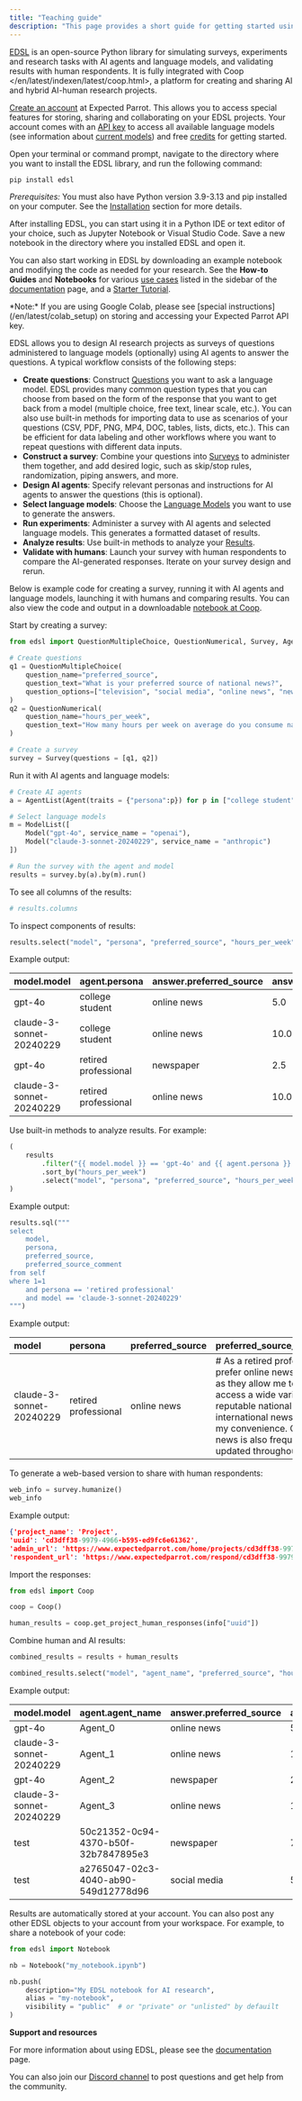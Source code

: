 ```yaml
---
title: "Teaching guide"
description: "This page provides a short guide for getting started using EDSL (_Expected Parrot Domain-Specific Language_) to conduct and collaborate on AI research."
---
```


[EDSL](https://github.com/expectedparrot/edsl) is an open-source Python library for simulating surveys, experiments and research tasks with AI agents and language models, and validating results with human respondents. It is fully integrated with Coop \</en/latest/indexen/latest/coop.html>, a platform for creating and sharing AI and hybrid AI-human research projects.

<Steps>
<Step title="Create an account">

[Create an account](https://www.expectedparrot.com/login) at Expected Parrot. This allows you to access special features for storing, sharing and collaborating on your EDSL projects. Your account comes with an [API key](/en/latest/api_keys) to access all available language models (see information about [current models](https://www.expectedparrot.com/models)) and free [credits](/en/latest/credits) for getting started.

</Step>
<Step title="Install the EDSL package">
Open your terminal or command prompt, navigate to the directory where you want to install the EDSL library, and run the following command:

```bash
pip install edsl
```

*Prerequisites:* You must also have Python version 3.9-3.13 and pip installed on your computer. See the [Installation](/en/latest/installation) section for more details.

</Step>
<Step title="Open a Python environment">

After installing EDSL, you can start using it in a Python IDE or text editor of your choice, such as Jupyter Notebook or Visual Studio Code. Save a new notebook in the directory where you installed EDSL and open it.

You can also start working in EDSL by downloading an example notebook and modifying the code as needed for your research. See the **How-to Guides** and **Notebooks** for various [use cases](https://www.expectedparrot.com/use-cases) listed in the sidebar of the [documentation](/en/latest/index) page, and a [Starter Tutorial](/en/latest/starter_tutorial#starter-tutorial).

<Note>
*Note:* If you are using Google Colab, please see [special instructions](/en/latest/colab_setup) on storing and accessing your Expected Parrot API key.
</Note>
</Step>

<Step title="Design your research">

EDSL allows you to design AI research projects as surveys of questions administered to language models (optionally) using AI agents to answer the questions. A typical workflow consists of the following steps:

- **Create questions**: Construct [Questions](/en/latest/questions) you want to ask a language model. EDSL provides many common question types that you can choose from based on the form of the response that you want to get back from a model (multiple choice, free text, linear scale, etc.). You can also use built-in methods for importing data to use as scenarios of your questions (CSV, PDF, PNG, MP4, DOC, tables, lists, dicts, etc.). This can be efficient for data labeling and other workflows where you want to repeat questions with different data inputs.
- **Construct a survey**: Combine your questions into [Surveys](/en/latest/surveys) to administer them together, and add desired logic, such as skip/stop rules, randomization, piping answers, and more.
- **Design AI agents**: Specify relevant personas and instructions for AI agents to answer the questions (this is optional).
- **Select language models**: Choose the [Language Models](/en/latest/language_models) you want to use to generate the answers.
- **Run experiments**: Administer a survey with AI agents and selected language models. This generates a formatted dataset of results.
- **Analyze results**: Use built-in methods to analyze your [Results](/en/latest/results).
- **Validate with humans**: Launch your survey with human respondents to compare the AI-generated responses. Iterate on your survey design and rerun.

</Step>
<Step title="Example code">

Below is example code for creating a survey, running it with AI agents and language models, launching it with humans and comparing results. You can also view the code and output in a downloadable [notebook at Coop](https://www.expectedparrot.com/content/RobinHorton/example-edsl-teaching).

Start by creating a survey:

```python
from edsl import QuestionMultipleChoice, QuestionNumerical, Survey, Agent, AgentList, Model, ModelList

# Create questions
q1 = QuestionMultipleChoice(
    question_name="preferred_source",
    question_text="What is your preferred source of national news?",
    question_options=["television", "social media", "online news", "newspaper", "radio", "podcast", "other"],
)
q2 = QuestionNumerical(
    question_name="hours_per_week",
    question_text="How many hours per week on average do you consume national news via {{ preferred_source.answer }}?" # piping answer from previous question
)

# Create a survey
survey = Survey(questions = [q1, q2])
```

Run it with AI agents and language models:

```python
# Create AI agents
a = AgentList(Agent(traits = {"persona":p}) for p in ["college student", "retired professional"])

# Select language models
m = ModelList([
    Model("gpt-4o", service_name = "openai"),
    Model("claude-3-sonnet-20240229", service_name = "anthropic")
])

# Run the survey with the agent and model
results = survey.by(a).by(m).run()
```

To see all columns of the results:

```python
# results.columns
```

To inspect components of results:

```python
results.select("model", "persona", "preferred_source", "hours_per_week")
```

Example output:

| model.model | agent.persona | answer.preferred_source | answer.hours_per_week |
| :--- | :--- | :--- | :--- |
| gpt-4o | college student | online news | 5.0 |
| claude-3-sonnet-20240229 | college student | online news | 10.0 |
| gpt-4o | retired professional | newspaper | 2.5 |
| claude-3-sonnet-20240229 | retired professional | online news | 10.0 |

Use built-in methods to analyze results. For example:

```python
(
    results
        .filter("{{ model.model }} == 'gpt-4o' and {{ agent.persona }} == 'college student'")
        .sort_by("hours_per_week")
        .select("model", "persona", "preferred_source", "hours_per_week", "hours_per_week_comment")
)
```

Example output:

```python
results.sql("""
select
    model,
    persona,
    preferred_source,
    preferred_source_comment
from self
where 1=1
    and persona == 'retired professional'
    and model == 'claude-3-sonnet-20240229'
""")
```

Example output:

| model | persona | preferred_source | preferred_source_comment |
| :--- | :--- | :--- | :--- |
| claude-3-sonnet-20240229 | retired professional | online news | # As a retired professional, I prefer online news sources as they allow me to easily access a wide variety of reputable national and international news outlets at my convenience. Online news is also frequently updated throughout the day. |

To generate a web-based version to share with human respondents:

```python
web_info = survey.humanize()
web_info
```


Example output:

```json
{'project_name': 'Project',
'uuid': 'cd3dff38-9979-4966-b595-ed9fc6e61362',
'admin_url': 'https://www.expectedparrot.com/home/projects/cd3dff38-9979-4966-b595-ed9fc6e61362',
'respondent_url': 'https://www.expectedparrot.com/respond/cd3dff38-9979-4966-b595-ed9fc6e61362'}
```

Import the responses:

```python
from edsl import Coop

coop = Coop()

human_results = coop.get_project_human_responses(info["uuid"])
```

Combine human and AI results:

```python
combined_results = results + human_results

combined_results.select("model", "agent_name", "preferred_source", "hours_per_week")
```

Example output:

| model.model | agent.agent_name | answer.preferred_source | answer.hours_per_week |
| :--- | :--- | :--- | :--- |
| gpt-4o | Agent_0 | online news | 5.000000 |
| claude-3-sonnet-20240229 | Agent_1 | online news | 10.000000 |
| gpt-4o | Agent_2 | newspaper | 2.500000 |
| claude-3-sonnet-20240229 | Agent_3 | online news | 10.000000 |
| test | 50c21352-0c94-4370-b50f-32b7847895e3 | newspaper | 7.000000 |
| test | a2765047-02c3-4040-ab90-549d12778d96 | social media | 5.000000 |

</Step>

<Step title="Share and collaborate">
Results are automatically stored at your account. You can also post any other EDSL objects to your account from your workspace. For example, to share a notebook of your code:

```python
from edsl import Notebook

nb = Notebook("my_notebook.ipynb")

nb.push(
    description="My EDSL notebook for AI research",
    alias = "my-notebook",
    visibility = "public"  # or "private" or "unlisted" by defauilt
)

```
</Step>
</Steps>

**Support and resources**

For more information about using EDSL, please see the [documentation](/en/latest/index) page.

You can also join our [Discord channel](https://discord.com/invite/mxAYkjfy9m) to post questions and get help from the community.


